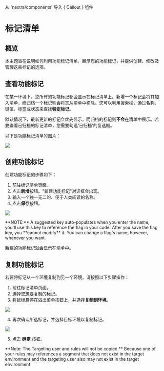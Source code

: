 
从 'nextra/components' 导入 { Callout } 组件

# 标记清单

## 概览

本主题旨在说明如何利用功能标记清单，展示您的功能标记，并提供创建、修改及管理这些标记的选项。

## 查看功能标记

在某一环境下，您所有的功能标记都会显示在标记清单上。新增一个标记会将其加入清单，而归档一个标记则会将其从清单中移除。您可以利用搜索栏，通过名称、键值、标签或状态来查找**特定标记**。

默认情况下，最新更新的标记会优先显示，而归档的标记则**不会**在清单中展示。若要查看已归档的标记清单，您需要勾选'已归档'的复选框。

以下是功能标记清单的图片：

![](../../feature-flags/assets/organizing-flags/the-flags-list/001.webp)

## 创建功能标记

创建功能标记的步骤如下：

1. 前往标记清单页面。
2. 点击**新增**按钮。"新建功能标记"对话框会出现。
3. 输入一个独一无二的、便于人类阅读的名称。
4. 点击**保存**按钮。

![](../../feature-flags/assets/organizing-flags/the-flags-list/002.webp)

<Callout type="info">
**NOTE:** A suggested key auto-populates when you enter the name, you'll use this key to reference the flag in your code. After you save the flag key, you **cannot modify** it. You can change a flag's name, however, whenever you want.
</Callout>


新建的功能标记就会显示在清单中。

## 复制功能标记

若要将标记从一个环境复制到另一个环境，请按照以下步骤操作：

1. 前往标记清单页面。
2. 选择您想要复制的标记。
3.  将鼠标悬停在溢出菜单按钮上，并选择**复制到环境**。

![](../../feature-flags/assets/organizing-flags/the-flags-list/003.webp)

4.  再次确认所选标记，并选择目标环境以复制标记。

![](../../feature-flags/assets/organizing-flags/the-flags-list/004.webp)

5. 点击 **确定** 按钮。

<Callout type="warning">
**Note: The Targeting user and rules will not be copied.** Because one of your rules may references a segment that does not exist in the target environment and the targeting user also may not exist in the target environment.
</Callout>


